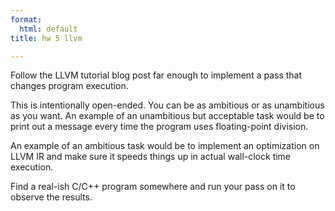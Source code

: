 ```yaml
---
format:
  html: default
title: hw 5 llvm

---
```



Follow the LLVM tutorial blog post far enough to implement a pass that changes program execution.

This is intentionally open-ended. You can be as ambitious or as unambitious as you want.
An example of an unambitious but acceptable task would be to print out a message every time the program uses floating-point division.

An example of an ambitious task would be to implement an optimization on LLVM IR and make sure it speeds things up in actual wall-clock time execution.

Find a real-ish C/C++ program somewhere and run your pass on it to observe the results.


